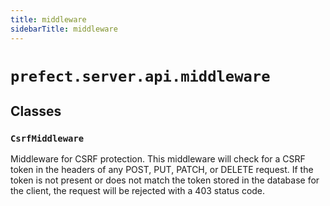 ```yaml
---
title: middleware
sidebarTitle: middleware
---
```


# `prefect.server.api.middleware`

## Classes

### `CsrfMiddleware` <sup><a href="https://github.com/PrefectHQ/prefect/blob/main/src/prefect/server/api/middleware.py#L15" target="_blank"><Icon icon="github" size="14" /></a></sup>


Middleware for CSRF protection. This middleware will check for a CSRF token
in the headers of any POST, PUT, PATCH, or DELETE request. If the token is
not present or does not match the token stored in the database for the
client, the request will be rejected with a 403 status code.

